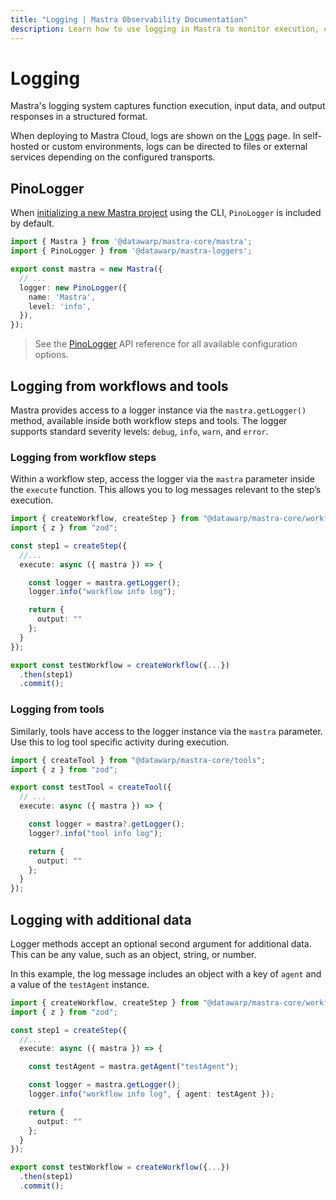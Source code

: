 ```yaml
---
title: "Logging | Mastra Observability Documentation"
description: Learn how to use logging in Mastra to monitor execution, capture application behavior, and improve the accuracy of AI applications.
---
```


# Logging

Mastra's logging system captures function execution, input data, and output responses in a structured format.

When deploying to Mastra Cloud, logs are shown on the [Logs](../mastra-cloud/observability.mdx) page. In self-hosted or custom environments, logs can be directed to files or external services depending on the configured transports.

## PinoLogger

When [initializing a new Mastra project](../getting-started/installation.mdx) using the CLI, `PinoLogger` is included by default.

```typescript filename="src/mastra/index.ts" showLineNumbers copy
import { Mastra } from '@datawarp/mastra-core/mastra';
import { PinoLogger } from '@datawarp/mastra-loggers';

export const mastra = new Mastra({
  // ...
  logger: new PinoLogger({
    name: 'Mastra',
    level: 'info',
  }),
});
```

> See the [PinoLogger](../../reference/observability/logger.mdx) API reference for all available configuration options.

## Logging from workflows and tools

Mastra provides access to a logger instance via the `mastra.getLogger()` method, available inside both workflow steps and tools. The logger supports standard severity levels: `debug`, `info`, `warn`, and `error`.

### Logging from workflow steps

Within a workflow step, access the logger via the `mastra` parameter inside the `execute` function. This allows you to log messages relevant to the step’s execution.


```typescript {8-9} filename="src/mastra/workflows/test-workflow.ts" showLineNumbers copy
import { createWorkflow, createStep } from "@datawarp/mastra-core/workflows";
import { z } from "zod";

const step1 = createStep({
  //...
  execute: async ({ mastra }) => {

    const logger = mastra.getLogger();
    logger.info("workflow info log");

    return {
      output: ""
    };
  }
});

export const testWorkflow = createWorkflow({...})
  .then(step1)
  .commit();
```

### Logging from tools

Similarly, tools have access to the logger instance via the `mastra` parameter. Use this to log tool specific activity during execution.

```typescript {8-9} filename="src/mastra/tools/test-tool.ts" showLineNumbers copy
import { createTool } from "@datawarp/mastra-core/tools";
import { z } from "zod";

export const testTool = createTool({
  // ...
  execute: async ({ mastra }) => {

    const logger = mastra?.getLogger();
    logger?.info("tool info log");

    return {
      output: ""
    };
  }
});
```


## Logging with additional data

Logger methods accept an optional second argument for additional data. This can be any value, such as an object, string, or number.

In this example, the log message includes an object with a key of `agent` and a value of the `testAgent` instance.

```typescript {11} filename="src/mastra/workflows/test-workflow.ts" showLineNumbers copy
import { createWorkflow, createStep } from "@datawarp/mastra-core/workflows";
import { z } from "zod";

const step1 = createStep({
  //...
  execute: async ({ mastra }) => {

    const testAgent = mastra.getAgent("testAgent");

    const logger = mastra.getLogger();
    logger.info("workflow info log", { agent: testAgent });

    return {
      output: ""
    };
  }
});

export const testWorkflow = createWorkflow({...})
  .then(step1)
  .commit();
```
